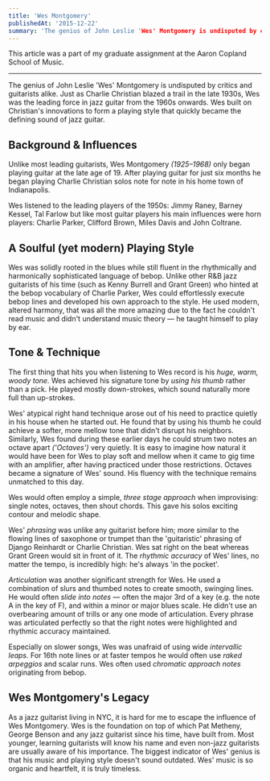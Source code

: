 ```yaml
---
title: 'Wes Montgomery'
publishedAt: '2015-12-22'
summary: 'The genius of John Leslie 'Wes' Montgomery is undisputed by critics and guitarists alike. Just as Charlie Christian blazed a trail in the late 1930s, Wes was the leading force in jazz guitar from the 1960s onwards. Wes built on Christian's innovations to form a playing style that quickly became the defining sound of jazz guitar.'
---
```


This article was a part of my graduate assignment at the Aaron Copland School of Music.

---

The genius of John Leslie 'Wes' Montgomery is undisputed by critics and guitarists alike. Just as Charlie Christian blazed a trail in the late 1930s, Wes was the leading force in jazz guitar from the 1960s onwards. Wes built on Christian's innovations to form a playing style that quickly became the defining sound of jazz guitar.

## Background & Influences

Unlike most leading guitarists, Wes Montgomery _(1925–1968)_ only began playing guitar at the late age of 19. After playing guitar for just six months he began playing Charlie Christian solos note for note in his home town of Indianapolis.

Wes listened to the leading players of the 1950s: Jimmy Raney, Barney Kessel, Tal Farlow but like most guitar players his main influences were horn players: Charlie Parker, Clifford Brown, Miles Davis and John Coltrane.

## A Soulful (yet modern) Playing Style

Wes was solidly rooted in the blues while still fluent in the rhythmically and harmonically sophisticated language of bebop. Unlike other R&B jazz guitarists of his time (such as Kenny Burrell and Grant Green) who hinted at the bebop vocabulary of Charlie Parker, Wes could effortlessly execute bebop lines and developed his own approach to the style. He used modern, altered harmony, that was all the more amazing due to the fact he couldn't read music and didn't understand music theory — he taught himself to play by ear.

## Tone & Technique

The first thing that hits you when listening to Wes record is his _huge, warm, woody tone._ Wes achieved his signature tone by _using his thumb_ rather than a pick. He played mostly down-strokes, which sound naturally more full than up-strokes.

Wes' atypical right hand technique arose out of his need to practice quietly in his house when he started out. He found that by using his thumb he could achieve a softer, more mellow tone that didn't disrupt his neighbors. Similarly, Wes found during these earlier days he could strum two notes an octave apart _('Octaves')_ very quietly. It is easy to imagine how natural it would have been for Wes to play soft and mellow when it came to gig time with an amplifier, after having practiced under those restrictions. Octaves became a signature of Wes' sound. His fluency with the technique remains unmatched to this day.

Wes would often employ a simple, _three stage approach_ when improvising: single notes, octaves, then shout chords. This gave his solos exciting contour and melodic shape.

Wes' _phrasing_ was unlike any guitarist before him; more similar to the flowing lines of saxophone or trumpet than the 'guitaristic' phrasing of Django Reinhardt or Charlie Christian. Wes sat right on the beat whereas Grant Green would sit in front of it. The _rhythmic accuracy_ of Wes' lines, no matter the tempo, is incredibly high: he's always 'in the pocket'.

_Articulation_ was another significant strength for Wes. He used a combination of slurs and thumbed notes to create smooth, swinging lines. He would often _slide into notes_ — often the major 3rd of a key (e.g. the note A in the key of F), and within a minor or major blues scale. He didn't use an overbearing amount of trills or any one mode of articulation. Every phrase was articulated perfectly so that the right notes were highlighted and rhythmic accuracy maintained.

Especially on slower songs, Wes was unafraid of using wide _intervallic leaps._ For 16th note lines or at faster tempos he would often use _raked arpeggios_ and scalar runs. Wes often used _chromatic approach notes_ originating from bebop.

## Wes Montgomery's Legacy

As a jazz guitarist living in NYC, it is hard for me to escape the influence of Wes Montgomery. Wes is the foundation on top of which Pat Metheny, George Benson and any jazz guitarist since his time, have built from. Most younger, learning guitarists will know his name and even non-jazz guitarists are usually aware of his importance. The biggest indicator of Wes' genius is that his music and playing style doesn't sound outdated. Wes' music is so organic and heartfelt, it is truly timeless.
